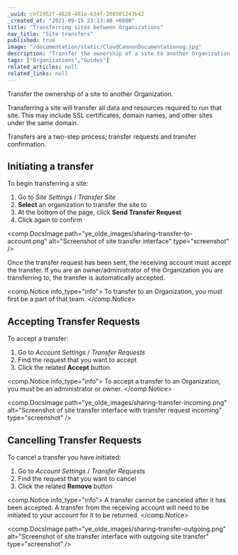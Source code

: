 ```yaml
---
_uuid: cef2952f-4628-481e-b34f-208501243b42
_created_at: "2021-09-15 23:13:40 +0000"
title: "Transferring sites between Organizations"
nav_title: "Site transfers"
published: true
image: "/documentation/static/CloudCannonDocumentationog.jpg"
description: "Transfer the ownership of a site to another Organization."
tags: ["Organizations","Guides"]
related_articles: null
related_links: null
---
```


Transfer the ownership of a site to another Organization.

Transferring a site will transfer all data and resources required to run that site. This may include SSL certificates, domain names, and other sites under the same domain.

Transfers are a two-step process; transfer requests and transfer confirmation.

## Initiating a transfer
To begin transferring a site:

1. Go to *Site Settings* / *Transfer Site*
2. **Select** an organization to transfer the site to
3. At the bottom of the page, click **Send Transfer Request**
4. Click again to confirm

<comp.DocsImage path="ye_olde_images/sharing-transfer-to-account.png" alt="Screenshot of site transfer interface" type="screenshot" />

Once the transfer request has been sent, the receiving account must accept the transfer. If you are an owner/administrator of the Organization you are transferring to, the transfer is automatically accepted.

<comp.Notice info_type="info">
  To transfer to an Organization, you must first be a part of that team.
</comp.Notice>

## Accepting Transfer Requests
To accept a transfer:

1. Go to *Account Settings* / *Transfer Requests*
2. Find the request that you want to accept
3. Click the related **Accept** button

<comp.Notice info_type="info">
  To accept a transfer to an Organization, you must be an administrator or owner.
</comp.Notice>

<comp.DocsImage path="ye_olde_images/sharing-transfer-incoming.png" alt="Screenshot of site transfer interface with transfer request incoming" type="screenshot" />

## Cancelling Transfer Requests
To cancel a transfer you have initiated:

1. Go to *Account Settings* / *Transfer Requests*
2. Find the request that you want to cancel
3. Click the related **Remove** button

<comp.Notice info_type="info">
  A transfer cannot be canceled after it has been accepted. A transfer from the receiving account will need to be initiated to your account for it to be returned.
</comp.Notice>

<comp.DocsImage path="ye_olde_images/sharing-transfer-outgoing.png" alt="Screenshot of site transfer interface with outgoing site transfer" type="screenshot" />
